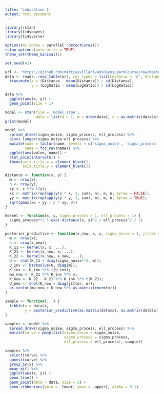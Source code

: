 ```yaml
---
title: 'Lobaration 1'
output: html_document
---
```


```r
library(rstan)
library(tidybayes)
library(tidyverse)

options(mc.cores = parallel::detectCores())
rstan_options(auto_write = TRUE)
theme_set(theme_minimal())

set.seed(42)
```

```r
url <- 'https://github.com/mattiasvillani/AdvBayesLearnCourse/raw/master/Labs/LidarData.dat'
data <- readr::read_table(url, col_types = list(LogRatio = 'd', Distance = 'd')) %>%
  transmute(x = (Distance - mean(Distance)) / sd(Distance),
            y = (LogRatio - mean(LogRatio)) / sd(LogRatio))
```

```r
data %>%
  ggplot(aes(x, y)) +
  geom_point(size = 1)
```


```r
model <- stan(file = 'model.stan',
              data = list(d = 1, m = nrow(data), x = as.matrix(data$x), y = data$y))
print(model)
```

```r
model %>%
  spread_draws(sigma_noise, sigma_process, ell_process) %>%
  pivot_longer(sigma_noise:ell_process) %>%
  mutate(name = factor(name, levels = c('sigma_noise', 'sigma_process', 'ell_process')),
         name = fct_rev(name)) %>%
  ggplot(aes(value, name)) +
  stat_pointintervalh() +
  theme(axis.title.x = element_blank(),
        axis.title.y = element_blank())
```

```r
distance <- function(x, y) {
  m <- nrow(x);
  n <- nrow(y);
  xy <- x %*% t(y);
  xx <- matrix(rep(apply(x * x, 1, sum), n), m, n, byrow = FALSE);
  yy <- matrix(rep(apply(y * y, 1, sum), m), m, n, byrow = TRUE);
  sqrt(pmax(xx + yy - 2 * xy, 0))
}

kernel <- function(x, y, sigma_process = 1, ell_process = 1) {
  sigma_process**2 * exp(-distance(x, y)^2 / ell_process^2 / 2)
}

posterior_predictive <- function(x_new, x, y, sigma_noise = 1, jitter = 1e-6, ...) {
  m <- nrow(x);
  n <- nrow(x_new);
  K_11 <- kernel(x, x, ...);
  K_21 <- kernel(x_new, x, ...);
  K_22 <- kernel(x_new, x_new, ...);
  U <- chol(K_11 + diag(sigma_noise**2, m));
  U_inv <- backsolve(U, diag(m));
  K_inv <- U_inv %*% t(U_inv); 
  mu_new <- K_21 %*% K_inv %*% y;
  K_new <- K_22 - K_21 %*% K_inv %*% t(K_21);
  U_new <- chol(K_new + diag(jitter, n));
  as.vector(mu_new + U_new %*% as.matrix(rnorm(n)))
}
```

```r
sample <- function(...) {
  tibble(x = data$x,
         y = posterior_predictive(as.matrix(data$x), as.matrix(data$x), data$y, ...))
}

samples <- model %>%
  spread_draws(sigma_noise, sigma_process, ell_process) %>%
  mutate(curve = pmap(list(sigma_noise = sigma_noise,
                           sigma_process = sigma_process,
                           ell_process = ell_process), sample))
```

```r
samples %>%
  select(curve) %>%
  unnest(curve) %>%
  group_by(x) %>%
  mean_qi() %>%
  ggplot(aes(x, y)) +
  geom_line() +
  geom_point(data = data, size = 1) +
  geom_ribbon(aes(ymin = .lower, ymax = .upper), alpha = 0.1)
```